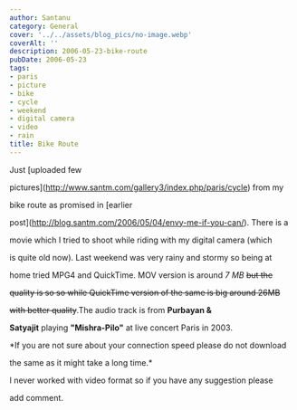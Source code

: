 ```yaml
---
author: Santanu
category: General
cover: '../../assets/blog_pics/no-image.webp'
coverAlt: ''
description: 2006-05-23-bike-route
pubDate: 2006-05-23
tags:
- paris
- picture
- bike
- cycle
- weekend
- digital camera
- video
- rain
title: Bike Route
---
```


Just [uploaded few

pictures](http://www.santm.com/gallery3/index.php/paris/cycle) from my

bike route as promised in [earlier

post](http://blog.santm.com/2006/05/04/envy-me-if-you-can/). There is a

movie which I tried to shoot while riding with my digital camera (which

is quite old now). Last weekend was very rainy and stormy so being at

home tried MPG4 and QuickTime. MOV version is around *7 MB* <s>but the

quality is so so while QuickTime version of the same is big around 26MB

with better quality</s>.The audio track is from **Purbayan &**

**Satyajit** playing **"Mishra-Pilo"** at live concert Paris in 2003.

*If you are not sure about your connection speed please do not download

the same as it might take a long time.*



I never worked with video format so if you have any suggestion please

add comment.
